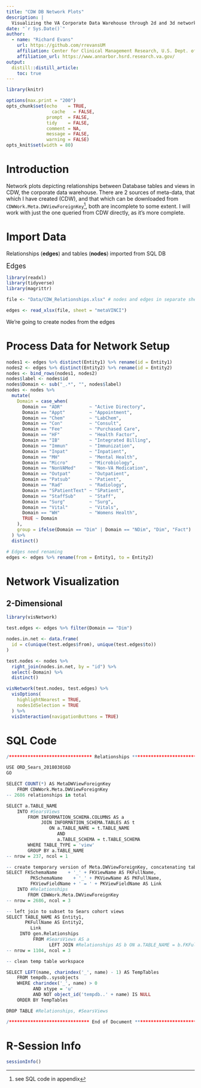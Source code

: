---
title: "CDW DB Network Plots"
description: |
  Visualizing the VA Corporate Data Warehouse through 2d and 3d network diagrams
date: "`r Sys.Date()`"
author:
  - name: "Richard Evans"
    url: https://github.com/rrevansUM
    affiliation: Center for Clinical Management Research, U.S. Dept. of Veterans Affairs
    affiliation_url: https://www.annarbor.hsrd.research.va.gov/
output: 
  distill::distill_article:
    toc: true
---

```{r setup, include = FALSE}
library(knitr)

options(max.print = "200")
opts_chunk$set(echo    = TRUE,
	             cache   = FALSE,
               prompt  = FALSE,
               tidy    = FALSE,
               comment = NA,
               message = FALSE,
               warning = FALSE)
opts_knit$set(width = 80)
```

# Introduction

Network plots depicting relationships between Database tables and views in CDW, the corporate data warehouse. There are 2 sources of meta-data, that which I have created (CDW), and that which can be downloaded from `CDWWork.Meta.DWViewForeignKey`^[see SQL code in appendix], both are incomplete to some extent. I will work with just the one queried from CDW directly, as it's more complete.

# Import Data

Relationships (**edges**) and tables (**nodes**) imported from SQL DB

<font size="4">Edges</font>

```{r}
library(readxl)
library(tidyverse)
library(magrittr)

file <- "Data/CDW_Relationships.xlsx" # nodes and edges in separate sheets

edges <- read_xlsx(file, sheet = "metaVINCI")
```

We're going to create nodes from the edges

# Process Data for Network Setup

```{r}
nodes1 <- edges %>% distinct(Entity1) %>% rename(id = Entity1)
nodes2 <- edges %>% distinct(Entity2) %>% rename(id = Entity2)
nodes <- bind_rows(nodes1, nodes2)
nodes$label <- nodes$id
nodes$Domain <- sub("_.*", "", nodes$label)
nodes <- nodes %>%
  mutate(
    Domain = case_when(
      Domain == "ADR"          ~ "Active Directory",
      Domain == "Appt"         ~ "Appointment",
      Domain == "Chem"         ~ "LabChem",
      Domain == "Con"          ~ "Consult",
      Domain == "Fee"          ~ "Purchased Care",
      Domain == "HF"           ~ "Health Factor",
      Domain == "IB"           ~ "Integrated Billing",
      Domain == "Immun"        ~ "Immunization",
      Domain == "Inpat"        ~ "Inpatient",
      Domain == "MH"           ~ "Mental Health",
      Domain == "Micro"        ~ "Microbiology",
      Domain == "NonVAMed"     ~ "Non-VA Medication",
      Domain == "Outpat"       ~ "Outpatient",
      Domain == "Patsub"       ~ "Patient",
      Domain == "Rad"          ~ "Radiology",
      Domain == "SPatientText" ~ "SPatient",
      Domain == "StaffSub"     ~ "Staff",
      Domain == "Surg"         ~ "Surg",
      Domain == "Vital"        ~ "Vitals",
      Domain == "WH"           ~ "Womens Health",
      TRUE ~ Domain
    ),
    group = ifelse(Domain == "Dim" | Domain == "NDim", "Dim", "Fact")
  ) %>% 
  distinct()

# Edges need renaming
edges <- edges %>% rename(from = Entity1, to = Entity2)
```


# Network Visualization

## 2-Dimensional

```{r}
library(visNetwork)

test.edges <- edges %>% filter(Domain == "Dim")

nodes.in.net <- data.frame(
  id = c(unique(test.edges$from), unique(test.edges$to))
)

test.nodes <- nodes %>%
  right_join(nodes.in.net, by = "id") %>%
  select(-Domain) %>%
  distinct()

visNetwork(test.nodes, test.edges) %>%
  visOptions(
    highlightNearest = TRUE,
    nodesIdSelection = TRUE
  ) %>%
  visInteraction(navigationButtons = TRUE)
```


# SQL Code {.appendix}

```{r, echo = TRUE, eval = FALSE}

/******************************* Relationships *******************************/

USE ORD_Sears_201803016D
GO

SELECT COUNT(*) AS MetaDWViewForeignKey
	FROM CDWWork.Meta.DWViewForeignKey
-- 2686 relationships in total

SELECT a.TABLE_NAME
	INTO #SearsViews
		FROM INFORMATION_SCHEMA.COLUMNS AS a
			 JOIN INFORMATION_SCHEMA.TABLES AS t 
				ON a.TABLE_NAME = t.TABLE_NAME
				   AND 
				   a.TABLE_SCHEMA = t.TABLE_SCHEMA
		WHERE TABLE_TYPE = 'view'
		GROUP BY a.TABLE_NAME
-- nrow = 237, ncol = 1

-- create temporary version of Meta.DWViewForeignKey, concatenating table names
SELECT FKSchemaName    + '_' + FKViewName AS FKFullName,
	     PKSchemaName    + '_' + PKViewName AS PKFullName,
	     FKViewFieldName + ' = ' + PKViewFieldName AS Link
	INTO #Relationships
		FROM CDWWork.Meta.DWViewForeignKey
-- nrow = 2686, ncol = 3

-- left join to subset to Sears cohort views
SELECT TABLE_NAME AS Entity1,
       PKFullName AS Entity2,
	     Link
	 INTO gen.Relationships
		  FROM #SearsViews AS a
			    LEFT JOIN #Relationships AS b ON a.TABLE_NAME = b.FKFullName
-- nrow = 1104, ncol = 3

-- clean temp table workspace

SELECT LEFT(name, charindex('_', name) - 1) AS TempTables
	FROM tempdb..sysobjects
	WHERE charindex('_', name) > 0 
		  AND xtype = 'u' 
		  AND NOT object_id('tempdb..' + name) IS NULL
	ORDER BY TempTables

DROP TABLE #Relationships, #SearsViews

/****************************** End of Document ******************************/

```

# R-Session Info {.appendix}

```{r, echo = FALSE, eval = TRUE}
sessionInfo()
```

